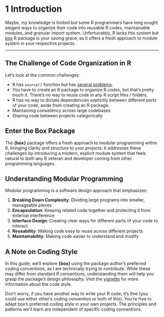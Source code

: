 # 1 Introduction

Maybe, my knowledge is limited but some R programmers have long sought elegant ways to organize their code into reusable R codes, maintainable modules, and granular import system. Unfortunately, R lacks this system but [box](https://github.com/klmr/box) R package is your saving grace, as it offers a fresh approach to module system in your respective projects.

---

## The Challenge of Code Organization in R

Let's look at the common challenges:

-   R has `source()` function but has [several problems](https://www.reddit.com/r/rstats/comments/lm0smw/comment/gnvy0vn/?utm_source=share&utm_medium=web3x&utm_name=web3xcss&utm_term=1&utm_content=share_button). 
-   You have to create an R package to organize R codes, but that's pretty much it. There's no way to reuse code in any R script files / folders. 
-   R has no way to dictate dependencies explicitly between different parts of your code, aside from creating an R package. 
-   Maintaining consistency across large codebases
-   Sharing code between projects categorically

## Enter the Box Package

The **{box}** package offers a fresh approach to modular programming within R, bringing clarity and structure to your projects. It addresses these challenges by introducing a modern, explicit module system that feels natural to both any R veteran and developer coming from other programming languages.

## Understanding Modular Programming

Modular programming is a software design approach that emphasizes:

1.  **Breaking Down Complexity**: Dividing large programs into smaller, manageable pieces
2.  **Encapsulation**: Keeping related code together and protecting it from external interference
3.  **Interface Design**: Creating clear ways for different parts of your code to interact
4.  **Reusability**: Making code easy to reuse across different projects
5.  **Maintainability**: Making code easier to understand and modify

## A Note on Coding Style

In this guide, we'll explore **{box}** using the package author's preferred coding conventions, as I am technically trying to contribute. While these may differ from standard R conventions, understanding them will help you grasp the package's design philosophy. Visit the [vignette](https://cran.r-project.org/web/packages/box/vignettes/contributing.html) for more information about the code style.

Don't worry, if you have another way to write your R code, it's fine (you could use either other's coding convention or both of this). You're free to adapt box's preferred coding style in your own projects. The principles and patterns we'll learn are independent of specific coding conventions.
